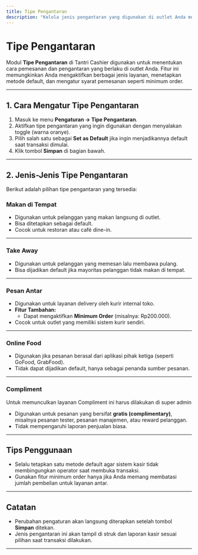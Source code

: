```yaml
---
title: Tipe Pengantaran
description: "Kelola jenis pengantaran yang digunakan di outlet Anda melalui pengaturan Tipe Pengantaran Tantri Cashier"
---
```


# Tipe Pengantaran

Modul **Tipe Pengantaran** di Tantri Cashier digunakan untuk menentukan cara pemesanan dan pengantaran yang berlaku di outlet Anda. Fitur ini memungkinkan Anda mengaktifkan berbagai jenis layanan, menetapkan metode default, dan mengatur syarat pemesanan seperti minimum order.

---

## 1. Cara Mengatur Tipe Pengantaran

1. Masuk ke menu **Pengaturan → Tipe Pengantaran**.
2. Aktifkan tipe pengantaran yang ingin digunakan dengan menyalakan toggle (warna oranye).
3. Pilih salah satu sebagai **Set as Default** jika ingin menjadikannya default saat transaksi dimulai.
4. Klik tombol **Simpan** di bagian bawah.

---

## 2. Jenis-Jenis Tipe Pengantaran

Berikut adalah pilihan tipe pengantaran yang tersedia:

### Makan di Tempat

- Digunakan untuk pelanggan yang makan langsung di outlet.
- Bisa ditetapkan sebagai default.
- Cocok untuk restoran atau café dine-in.

---

### Take Away

- Digunakan untuk pelanggan yang memesan lalu membawa pulang.
- Bisa dijadikan default jika mayoritas pelanggan tidak makan di tempat.

---

### Pesan Antar

- Digunakan untuk layanan delivery oleh kurir internal toko.
- **Fitur Tambahan:**
  - Dapat mengaktifkan **Minimum Order** (misalnya: Rp200.000).
- Cocok untuk outlet yang memiliki sistem kurir sendiri.

---

### Online Food

- Digunakan jika pesanan berasal dari aplikasi pihak ketiga (seperti GoFood, GrabFood).
- Tidak dapat dijadikan default, hanya sebagai penanda sumber pesanan.

---

### Compliment

Untuk memunculkan layanan Compliment ini harus dilakukan di super admin

- Digunakan untuk pesanan yang bersifat **gratis (complimentary)**, misalnya pesanan tester, pesanan manajemen, atau reward pelanggan.
- Tidak mempengaruhi laporan penjualan biasa.

---

## Tips Penggunaan

- Selalu tetapkan satu metode default agar sistem kasir tidak membingungkan operator saat membuka transaksi.
- Gunakan fitur minimum order hanya jika Anda memang membatasi jumlah pembelian untuk layanan antar.

---

## Catatan

- Perubahan pengaturan akan langsung diterapkan setelah tombol **Simpan** ditekan.
- Jenis pengantaran ini akan tampil di struk dan laporan kasir sesuai pilihan saat transaksi dilakukan.

---
